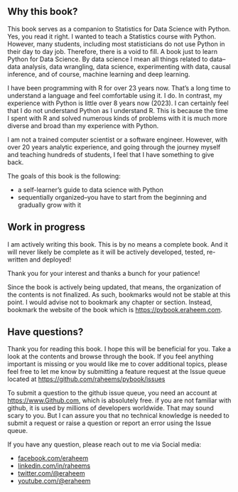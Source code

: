 
##  Why this book? {.unnumbered}

This book serves as a companion to Statistics for Data Science with Python. Yes, you read it right. I wanted to teach a Statistics course with Python. However, many students, including most statisticians do not use Python in their day to day job. Therefore, there is a void to fill. A book just to learn Python for Data Science. By data science I mean all things related to data--data analysis, data wrangling, data science, experimenting with data, causal inference, and of course, machine learning and deep learning.

I have been programming with R for over 23 years now. That's a long time to understand a language and feel comfortable using it. I do. In contrast, my experience with Python is little over 8 years now (2023). I can certainly feel that I do not understand Python as I understand R. This is because the time I spent with R and solved numerous kinds of problems with it is much more diverse and broad than my experience with Python. 

I am not a trained computer scientist or a software engineer. However, with over 20 years analytic experience, and going through the journey myself and teaching hundreds of students, I feel that I have something to give back. 

The goals of this book is the following:

- a self-learner's guide to data science with Python
- sequentially organized--you have to start from the beginning and gradually grow with it


## Work in progress

I am actively writing this book. This is by no means a complete book. And it will never likely be complete as it will be actively developed, tested, re-written and deployed!

Thank you for your interest and thanks a bunch for your patience! 

Since the book is actively being updated, that means, the organization of the contents is not finalized. As such, bookmarks would not be stable at this point. I would advise not to bookmark any chapter or section. Instead, bookmark the website of the book which is [https://pybook.eraheem.com](https://pybook.eraheem.com). 

## Have questions?

Thank you for reading this book. I hope this will be beneficial for you. Take a look at the contents and browse through the book. If you feel anything important is missing or you would like me to cover additional topics, please feel free to let me know by submitting a feature request at the Issue queue located at [https://github.com/raheems/pybook/issues](https://github.com/raheems/pybook/issues)

To submit a question to the github issue queue, you need an account at [https://www.Github.com](https://www.Github.com), which is absolutely free. if you are not familiar with github, it is used by millions of developers worldwide. That may sound scary to you. But I can assure you that no technical knowledge is needed to submit a request or raise a question or report an error using the Issue queue. 

If you have any question, please reach out to me via Social media:

-   [facebook.com/eraheem](https://facebook.com/eraheem){target="_blank"}
-   [linkedin.com/in/raheems](https://linkedin.com/in/raheems){target="_blank"}
-   [twitter.com/\@eraheem](https://twitter.com/@eraheem){target="_blank"}
-   [youtube.com/\@eraheem](https://youtube.com/@eraheem){target="_blank"}

